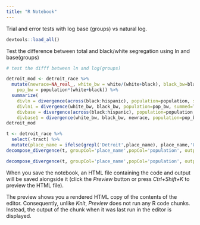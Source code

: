 ```yaml
---
title: "R Notebook"
---
```


Trial and error tests with log base (groups) vs natural log.

```r
devtools::load_all()
```

Test the difference between total and black/white segregation using ln and base(groups)
```r
# test the difff between ln and log(groups)

detroit_mod <- detroit_race %>%
  mutate(newrace=NA_real_, white_bw = white/(white+black), black_bw=black/(white+black),
    pop_bw = population*(white+black)) %>%
  summarize(
    divln = divergence(across(black:hispanic), population=population, summed=T),
    divln1 = divergence(white_bw, black_bw, population=pop_bw, summed=T),
    divbase = divergence(across(black:hispanic), population=population, logBase=4, summed=T),
    divbase1 = divergence(white_bw, black_bw, newrace, population=pop_bw, logBase=2, summed=T))
detroit_mod

t <- detroit_race %>%
  select(-tract) %>%
  mutate(place_name = ifelse(grepl('Detroit',place_name), place_name,'Other'))
decompose_divergence(t, groupCol='place_name',popCol='population', output='all')

decompose_divergence(t, groupCol='place_name',popCol='population', output='all', logBase=6)

```

When you save the notebook, an HTML file containing the code and output will be saved alongside it (click the *Preview* button or press *Ctrl+Shift+K* to preview the HTML file).

The preview shows you a rendered HTML copy of the contents of the editor. Consequently, unlike *Knit*, *Preview* does not run any R code chunks. Instead, the output of the chunk when it was last run in the editor is displayed.
